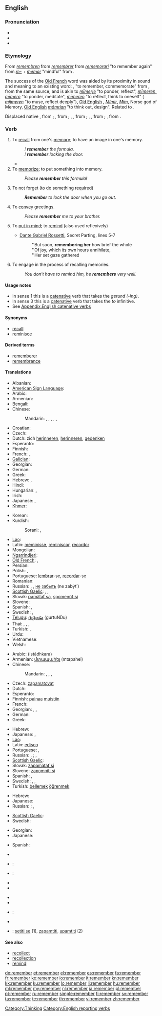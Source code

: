 ==English==

{{rank|American|bad|forward|523|remember|fair|blood|copyright}}

===Pronunciation===
* {{audio|en-us-remember.ogg|Audio (US)}}
* {{audio|En-uk-to remember.ogg|Audio (UK)}}
* {{rhymes|ɛmbər}}

===Etymology===
From {{etyl|enm}} ''[[remembren#Middle English|remembren]]'' from {{etyl|fro}} ''[[remembrer#Old French|remembrer]]'' from {{etyl|LL.}} ''[[rememorari]]'' "to remember again" from ''[[re-]]'' + ''[[memor]]'' "mindful" from {{proto|Indo-European|(s)mer-|to think about, be mindful, remember|lang=}}. 

{{rel-top|etymology note}}
The success of the [[Old French]] word was aided by its proximity in sound and meaning to an existing {{etyl|gem}} word: {{etyl|ang|-}} {{term|mimorian|lang=ang}}, {{term|mymerian|lang=ang}} "to remember, commemorate" from {{proto|Germanic|mimrōjanan||mīmrōjanan|to remember, be mindful|lang=en}}, from the same {{proto|Indo-European}} source, and is akin to {{etyl|frs|-}} ''[[mimerje|mīmerje]]'' "to ponder, reflect", {{etyl|gml|-}} ''[[mimeren|mīmeren, mīmern]]'' "to ponder, meditate", {{etyl|dum|-}} ''[[mimeren#Middle Dutch|mīmeren]]'' "to reflect, think to oneself" ({{etyl|nl|-}} ''[[mijmeren]]'' "to muse, reflect deeply"), [[Old English]] {{term|mimor||mindful|lang=ang}}, {{etyl|non|-}} ''[[Mímir]]'', ''[[Mim]]'', Norse god of Memory, [[Old English]] ''[[mamrian#Old English|māmrian]]'' "to think out, design". Related to {{l|en|mourn}}.

Displaced native {{etyl|enm|-}} {{term|ȝemuneȝen|ȝemuneȝen|to remember|lang=enm|sc=Latinx}}, from {{etyl|ang|-}} {{term|gemynegian|ġemynegian|to remember, remind|lang=ang}}; {{etyl|enm|-}} {{term|minnen|minnen|to remember, have in mind|lang=enm}}, from {{etyl|non|-}} {{term|minna|minna|to remind|lang=non}}; {{etyl|enm|-}} {{term|munden|lang=enm}}, {{term|ȝemunden|ȝemunden|to bear in mind, remember|lang=enm|sc=Latinx}}, from {{etyl|ang|-}} {{term|gemynd|ġemynd|memory, remembrance|lang=ang}}; {{etyl|enm|-}} {{term|ithenchen|lang=enm}}, {{term|ȝethenchen|ȝethenchen|to think on, remember|lang=enm|sc=Latinx}}, from {{etyl|ang|-}} {{term|geþencan|ġeþencan|lang=ang}}; {{etyl|enm|-}} {{term|manien|manien|to remind, mention, remember|lang=enm}}, from {{etyl|ang|-}} {{term|manian|manian|to admonish, remind, mention|lang=ang}}.
{{rel-bottom}}

===Verb===
{{en-verb}}

# To [[recall]] from one's [[memory]]; to have an image in one's memory.
#: ''I '''remember''' the formula.''
#: ''I '''remember''' locking the door.''
#* {{quote-book|1852|Mrs M.A. Thompson|chapter=The Tutor's Daughter|Graham's American Monthly Magazine of Literature, Art, and Fashion|page=266|url=http://books.google.com/books?id=hdcRAAAAYAAJ&pg=PA266
|passage=In the lightness of my heart I sang catches of songs as my horse gayly bore me along the well-'''remembered''' road.}}
# To [[memorize]]; to put something into memory.
#: ''Please '''remember''' this formula!''
# To not forget (to do something required)
#: '''''Remember''' to lock the door when you go out.''
# To [[convey]] greetings.
#: ''Please '''remember''' me to your brother.''
# {{obsolete}} To [[put in mind]]; to [[remind]] (also used reflexively)
#* [[:w:Dante Gabriel Rossetti|Dante Gabriel Rossetti]], Secret Parting, lines 5-7
#*: ''But soon, '''remembering her''' how brief the whole
#*: ''Of joy, which its own hours annihilate,
#*: ''Her set gaze gathered
# {{intransitive}} To engage in the process of recalling memories.
#: ''You don't have to remind him, he '''remembers''' very well.''

====Usage notes====
* In sense 1 this is a [[catenative]] verb that takes the ''gerund (-ing)''.
* In sense 3 this is a [[catenative]] verb that takes the ''to'' infinitive.
* See [[Appendix:English catenative verbs]]

====Synonyms====
* [[recall]]
* [[reminisce]]

====Derived terms====
* [[rememberer]]
* [[remembrance]]

====Translations====
{{trans-top|to recall from one's memory}}
* Albanian: {{t|sq|kujtoj|xs=Albanian}}
* [[American Sign Language]]: {{tø|ase|OpenA@Sfhead OpenA@BackThumb-ThumbAcross-OpenA@CenterChesthigh-ThumbAcross}}
* Arabic: {{t|ar|تذكر|tr=tadhakkara}}
* Armenian: {{t+|hy|հիշել|tr=hišel}}
* Bengali: {{t-|bn|মনে রাখা|tr=mône rakha|sc=Beng|xs=Bengali}}
* Chinese:
*: Mandarin: {{t-|cmn|記得|sc=Hani}}, {{t-|cmn|记得|tr=jìde|sc=Hani}}, {{t-|cmn|記憶|sc=Hani}}, {{t-|cmn|记忆|tr=jìyì|sc=Hani}}, {{t-|cmn|回憶|sc=Hani}}, {{t-|cmn|回忆|tr=huíyì|sc=Hani}}
* Croatian: {{t|hr|sjećati se}}
* Czech: {{t-|cs|pamatovat}}
* Dutch: zich [[herinneren]], [[herinneren]], [[gedenken]]
* Esperanto: {{t-|eo|memori|xs=Esperanto}}
* Finnish: {{t+|fi|muistaa}}
* French: {{t+|fr|se rappeler}}, {{t+|fr|se souvenir}}
* [[Galician]]: {{t+|gl|lembrar|xs=Galician}}
* Georgian: {{t|ka|ხსოვნა|tr=xsovna|sc=Geor|xs=Georgian}}
* German: {{t+|de|erinnern|alt=sich erinnern}}
* Greek: {{t+|el|θυμάμαι|tr=thymámai}}
* Hebrew: {{t-|he|זכר|tr=zakhár}}, {{t-|he|נזכר|tr=nizkár}}
* Hindi: {{t+|hi|याद करना|tr=yād karnā|xs=Hindi}}
* Hungarian: {{t+|hu|emlékszik}}, {{t+|hu|emlékezik}} {{qualifier|rare}}
* Irish: {{t-|ga|is cuimhin le|xs=Irish}}
* Japanese: {{t-|ja|思い出す|tr=おもいだす, omoidasu}}, {{t-|ja|覚える|tr=oboeru}}
* [[Khmer]]: {{t-|km|ចាំ|tr=jum|sc=Khmr|xs=Khmer}}
{{trans-mid}}
* Korean: {{t+|ko|기억하다|tr=gieok-hada|sc=Hang}}
* Kurdish:
*: Sorani: {{t|ku|له‌بیربوون|tr=lebír bún|sc=ku-Arab}}, {{t|ku|هێنانه‌ یاد|tr=hénane yad|sc=ku-Arab}}
* [[Lao]]: {{t-|lo|ຈື່ຈຳ|tr=cyy-cam|sc=Laoo|xs=Lao}}
* Latin: [[meminisse]], [[reminiscor]], [[recordor]]
* Mongolian: {{t|mn|санах|tr=sanah|sc=Cyrl|xs=Mongolian}}
* [[Ngarrindjeri]]: {{tø|nay|porun}}
* [[Old French]]: {{tø|fro|sovenir}}, {{tø|fro|remembrer}}
* Persian: {{t|fa|یاد اومدن|tr=yād umadan|xs=Persian}}
* Polish: {{t+|pl|pamiętać}} {{impf}}, {{t|pl|zapamiętać}} {{pf.}}
* Portuguese: [[lembrar]]-se, [[recordar]]-se
* Romanian: {{t+|ro|aminti}}
* Russian: {{t+|ru|вспоминать|tr=vspominát’}} {{impf}}, {{t+|ru|помнить|tr=pómnit’}} {{impf}}, [[не]] [[забыть]] (ne zabýt’)
* [[Scottish Gaelic]]: {{t-|gd|cuimhnich|xs=Scottish Gaelic}}, {{t-|gd|meòraich|xs=Scottish Gaelic}}, {{t|gd|is cuimhne aig}}
* Slovak: [[pamätať sa]], [[spomenúť si]]
* Slovene: {{t+|sl|spomniti se}}
* Spanish: {{t+|es|acordar|alt=acordarse}}, {{t+|es|recordar}}
* Swedish: {{t+|sv|komma ihåg}}, {{t+|sv|minnas}}
* [[Telugu]]: [[గుర్తుండు]] (gurtuNDu)
* Thai: {{t|th|จำได้|tr=jam-dâi}}, {{t-|th|จำ|tr=jam}}, {{t-|th|จดจำ|tr=jòt-jam}}, {{t|th|จำไว้|tr=jam-wái}}
* Turkish: {{t+|tr|hatırlamak}}, {{t|tr|anımsamak}}
* Urdu: {{t|ur|یاد کرنا|tr=yād karnā|xs=Urdu}}
* Vietnamese: {{t+|vi|nhớ|xs=Vietnamese}}
* Welsh: {{t+|cy|cofio|xs=Welsh}}
{{trans-bottom}}

{{trans-top|to memorize}}
* Arabic: {{Arab|[[استذكر]]}} (istádhkara)
* Armenian: [[մտապահել]] (mtapahel)
* Chinese:
*: Mandarin: {{t|cmn|記住|sc=Hani}}, {{t|cmn|记住|tr=jìzhu|sc=Hani}}, {{qualifier|mechanically memorize}} {{t|cmn|死記硬背|sc=Hani}}, {{t|cmn|死记硬背|tr=sǐjìyìngbèi|sc=Hani}}
* Czech: [[zapamatovat]]
* Dutch: {{t+|nl|onthouden}}
* Esperanto: {{t-|eo|memori|xs=Esperanto}}
* Finnish: [[painaa]] [[muisti|muistiin]]
* French: {{t+|fr|retenir}}
* Georgian: {{t|ka|დაზეპირება|tr=dazepireba|sc=Geor|xs=Georgian}}, {{t|ka|ზეპირად დასწავლა|tr=zepirad dasts‘avla|sc=Geor|xs=Georgian}}, {{t|ka|დამახსოვრება|tr=damaxsovreba|sc=Geor|xs=Georgian}}
* German: {{t+|de|merken|alt=sich merken}}
* Greek: {{t+|el|θυμάμαι|tr=thymámai}}
{{trans-mid}}
* Hebrew: {{t-|he|זכר|tr=zakhár}}
* Japanese: {{t-|ja|覚える|tr=おぼえる, oboeru}}, {{t-|ja|記憶する|tr=kioku suru}}
* [[Lao]]: {{t-|lo|ຈື່ຈຳ|tr=cyy-cam|sc=Laoo|xs=Lao}}
* Latin: [[edisco]]
* Portuguese: {{t+|pt|decorar}}, {{t+|pt|memorizar}}
* Russian: {{t+|ru|запоминать|tr=zapóminát’}} {{impf}}, {{t+|ru|запомнить|tr=zapómnit’}} {{pf.}}; {{t-|ru|не забывать|tr=ne zabyvát’}} {{impf}}, {{t-|ru|не забыть|tr=ne zabýt’}} {{pf.}}
* [[Scottish Gaelic]]: {{t-|gd|meòraich|xs=Scottish Gaelic}}
* Slovak: [[zapamätať si]]
* Slovene: [[zapomniti si]]
* Spanish: {{t-|es|retener}}, {{t-|es|memorizar}}
* Swedish: {{t+|sv|komma ihåg}}, {{t+|sv|minnas}}, {{t+|sv|memorera}}
* Turkish: [[bellemek]] [[öğrenmek]]
{{trans-bottom}}

{{trans-top|to not forget to do something required}}
* Hebrew: {{t-|he|זכר|tr=zakhár}}
* Japanese: {{t|ja|確認する|tr=kakunin suru}}
* Russian: {{t+|ru|помнить|tr=pómnit’}} {{impf}}; {{t-|ru|не забывать|tr=ne zabyvát’}} {{impf}}, {{t-|ru|не забыть|tr=ne zabýt’}} {{pf.}}
{{trans-mid}}
* [[Scottish Gaelic]]: {{t-|gd|cuimhnich|xs=Scottish Gaelic}}
* Swedish: {{t+|sv|komma ihåg}}
{{trans-bottom}}

{{trans-top|to convey greetings}}
* Georgian: {{t|ka|მოკითხვის გადაცემა|tr=mokit‘xvis gadatsema|sc=Geor|xs=Georgian}}
* Japanese: {{t|ja|よろしく伝える|tr=yoroshiku tsutaeru}}
{{trans-mid}}
* Spanish: {{t-|es|darse recuerdos}}
{{trans-bottom}}

{{checktrans-top}}
* {{trreq|Albanian}}
* {{ttbc|Indonesian}}: {{t+|id|ingat|xs=Indonesian}}
* {{ttbc|Italian}}: {{t+|it|ricordarsi}}
* {{trreq|Latvian}}
* {{trreq|Lithuanian}}
{{trans-mid}}
* {{trreq|Mongolian}}
* {{trreq|Persian}}
* {{ttbc|Polish}}: {{t+|pl|pamiętać}}
* {{trreq|Romanian}}
* {{ttbc|Serbian}}: [[setiti se]] (1), [[zapamtiti]], [[upamtiti]] (2)
{{trans-bottom}}

====See also====
* [[recollect]]
* [[recollection]]
* [[remind]]

[[Category:Thinking]]
[[Category:English reporting verbs]]

[[de:remember]]
[[et:remember]]
[[el:remember]]
[[es:remember]]
[[fa:remember]]
[[fr:remember]]
[[ko:remember]]
[[io:remember]]
[[it:remember]]
[[kn:remember]]
[[kk:remember]]
[[ku:remember]]
[[lo:remember]]
[[li:remember]]
[[hu:remember]]
[[ml:remember]]
[[my:remember]]
[[nl:remember]]
[[ja:remember]]
[[pl:remember]]
[[pt:remember]]
[[ru:remember]]
[[simple:remember]]
[[fi:remember]]
[[sv:remember]]
[[ta:remember]]
[[te:remember]]
[[th:remember]]
[[vi:remember]]
[[zh:remember]]